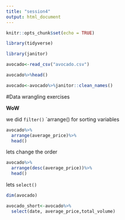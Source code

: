```yaml
---
title: "session4"
output: html_document
---
```


```r
knitr::opts_chunk$set(echo = TRUE)
```


```r

library(tidyverse)

library(janitor)

avocado<-read_csv("avocado.csv")

avocado%>%head()

avocado<-avocado%>%janitor::clean_names()
```
#Data wrangling exercises

**WoW**

we did `filter()`
`arrange() for sorting variables
```r
avocado%>%
  arrange(average_price)%>%
  head()
```

lets change the order

```r
avocado%>%
  arrange(desc(average_price))%>%
  head()
```

lets `select()`

```r
dim(avocado)

avocado_short<-avocado%>%
  select(date, average_price,total_volume)
```

